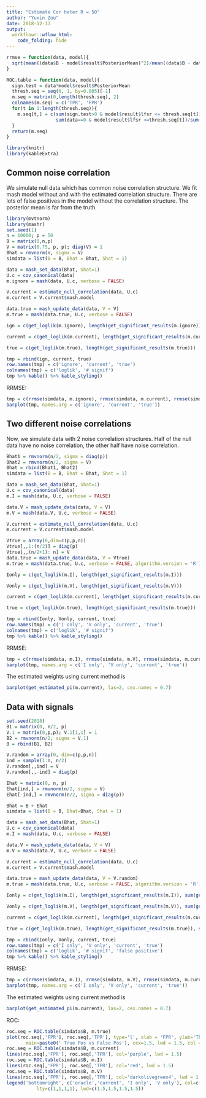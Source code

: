 ```yaml
---
title: "Estimate Cor heter R = 50"
author: "Yuxin Zou"
date: 2018-12-13
output: 
  workflowr::wflow_html:
    code_folding: hide
---
```


```r
rrmse = function(data, model){
  sqrt(mean((data$B - model$result$PosteriorMean)^2)/mean((data$B - data$Bhat)^2))
}

ROC.table = function(data, model){
  sign.test = data*model$result$PosteriorMean
  thresh.seq = seq(0, 1, by=0.005)[-1]
  m.seq = matrix(0,length(thresh.seq), 2)
  colnames(m.seq) = c('TPR', 'FPR')
  for(t in 1:length(thresh.seq)){
    m.seq[t,] = c(sum(sign.test>0 & model$result$lfsr <= thresh.seq[t])/sum(data!=0),
                  sum(data==0 & model$result$lfsr <=thresh.seq[t])/sum(data==0))
  }
  return(m.seq)
}

library(knitr)
library(kableExtra)
```

## Common noise correlation

We simulate null data which has common noise correlation structure. We fit mash model without and with the estimated correlation structure. There are lots of false positives in the model without the correlation structure. The posterior mean is far from the truth.

```r
library(mvtnorm)
library(mashr)
set.seed(1)
n = 10000; p = 50
B = matrix(0,n,p)
V = matrix(0.75, p, p); diag(V) = 1
Bhat = rmvnorm(n, sigma = V)
simdata = list(B = B, Bhat = Bhat, Shat = 1)
```

```r
data = mash_set_data(Bhat, Shat=1)
U.c = cov_canonical(data)
m.ignore = mash(data, U.c, verbose = FALSE)

V.current = estimate_null_correlation(data, U.c)
m.current = V.current$mash.model

data.true = mash_update_data(data, V = V)
m.true = mash(data.true, U.c, verbose = FALSE)
```

```r
ign = c(get_loglik(m.ignore), length(get_significant_results(m.ignore)))

current = c(get_loglik(m.current), length(get_significant_results(m.current)))

true = c(get_loglik(m.true), length(get_significant_results(m.true)))

tmp = rbind(ign, current, true)
row.names(tmp) = c('ignore', 'current', 'true')
colnames(tmp) = c('loglik', '# signif')
tmp %>% kable() %>% kable_styling()
```

RRMSE:
```r
tmp = c(rrmse(simdata, m.ignore), rrmse(simdata, m.current), rrmse(simdata, m.true))
barplot(tmp, names.arg = c('ignore', 'current', 'true'))
```

## Two different noise correlations

Now, we simulate data with 2 noise correlation structures. Half of the null data have no noise correlation, the other half have noise correlation.
```r
Bhat1 = rmvnorm(n/2, sigma = diag(p))
Bhat2 = rmvnorm(n/2, sigma = V)
Bhat = rbind(Bhat1, Bhat2)
simdata = list(B = B, Bhat = Bhat, Shat = 1)

data = mash_set_data(Bhat, Shat=1)
U.c = cov_canonical(data)
m.I = mash(data, U.c, verbose = FALSE)

data.V = mash_update_data(data, V = V)
m.V = mash(data.V, U.c, verbose = FALSE)

V.current = estimate_null_correlation(data, U.c)
m.current = V.current$mash.model

Vtrue = array(0,dim=c(p,p,n))
Vtrue[,,1:(n/2)] = diag(p)
Vtrue[,,(n/2+1): n] = V
data.true = mash_update_data(data, V = Vtrue)
m.true = mash(data.true, U.c, verbose = FALSE, algorithm.version = 'R')
```

```r
Ionly = c(get_loglik(m.I), length(get_significant_results(m.I)))

Vonly = c(get_loglik(m.V), length(get_significant_results(m.V)))

current = c(get_loglik(m.current), length(get_significant_results(m.current)))

true = c(get_loglik(m.true), length(get_significant_results(m.true)))

tmp = rbind(Ionly, Vonly, current, true)
row.names(tmp) = c('I only', 'V only', 'current', 'true')
colnames(tmp) = c('loglik', '# signif')
tmp %>% kable() %>% kable_styling()
```

RRMSE:
```r
tmp = c(rrmse(simdata, m.I), rrmse(simdata, m.V), rrmse(simdata, m.current), rrmse(simdata, m.true))
barplot(tmp, names.arg = c('I only', 'V only', 'current', 'true'))
```

The estimated weights using current method is 
```r
barplot(get_estimated_pi(m.current), las=2, cex.names = 0.7)
```

## Data with signals

```r
set.seed(2018)
B1 = matrix(0, n/2, p)
V.1 = matrix(0,p,p); V.1[1,1] = 1
B2 = rmvnorm(n/2, sigma = V.1)
B = rbind(B1, B2)

V.random = array(0, dim=c(p,p,n))
ind = sample(1:n, n/2)
V.random[,,ind] = V
V.random[,,-ind] = diag(p)

Ehat = matrix(0, n, p)
Ehat[ind,] = rmvnorm(n/2, sigma = V)
Ehat[-ind,] = rmvnorm(n/2, sigma = diag(p))

Bhat = B + Ehat
simdata = list(B = B, Bhat=Bhat, Shat = 1)
```

```r
data = mash_set_data(Bhat, Shat=1)
U.c = cov_canonical(data)
m.I = mash(data, U.c, verbose = FALSE)

data.V = mash_update_data(data, V = V)
m.V = mash(data.V, U.c, verbose = FALSE)

V.current = estimate_null_correlation(data, U.c)
m.current = V.current$mash.model

data.true = mash_update_data(data, V = V.random)
m.true = mash(data.true, U.c, verbose = FALSE, algorithm.version = 'R')
```

```r
Ionly = c(get_loglik(m.I), length(get_significant_results(m.I)), sum(get_significant_results(m.I) <= n/2))

Vonly = c(get_loglik(m.V), length(get_significant_results(m.V)), sum(get_significant_results(m.V) <= n/2))

current = c(get_loglik(m.current), length(get_significant_results(m.current)), sum(get_significant_results(m.current) <= n/2))

true = c(get_loglik(m.true), length(get_significant_results(m.true)), sum(get_significant_results(m.true) <= n/2))

tmp = rbind(Ionly, Vonly, current, true)
row.names(tmp) = c('I only', 'V only', 'current', 'true')
colnames(tmp) = c('loglik', '# signif', 'false positive')
tmp %>% kable() %>% kable_styling()
```

RRMSE:
```r
tmp = c(rrmse(simdata, m.I), rrmse(simdata, m.V), rrmse(simdata, m.current), rrmse(simdata, m.true))
barplot(tmp, names.arg = c('I only', 'V only', 'current', 'true'))
```

The estimated weights using current method is 
```r
barplot(get_estimated_pi(m.current), las=2, cex.names = 0.7)
```

ROC:
```r
roc.seq = ROC.table(simdata$B, m.true)
plot(roc.seq[,'FPR'], roc.seq[,'TPR'], type='l', xlab = 'FPR', ylab='TPR',
       main=paste0(' True Pos vs False Pos'), cex=1.5, lwd = 1.5, col = 'cyan')
roc.seq = ROC.table(simdata$B, m.current)
lines(roc.seq[,'FPR'], roc.seq[,'TPR'], col='purple', lwd = 1.5)
roc.seq = ROC.table(simdata$B, m.I)
lines(roc.seq[,'FPR'], roc.seq[,'TPR'], col='red', lwd = 1.5)
roc.seq = ROC.table(simdata$B, m.V)
lines(roc.seq[,'FPR'], roc.seq[,'TPR'], col='darkolivegreen4', lwd = 1.5)
legend('bottomright', c('oracle','current', 'I only', 'V only'), col=c('cyan','purple','red','darkolivegreen4'),
           lty=c(1,1,1,1), lwd=c(1.5,1.5,1.5,1.5))
```
